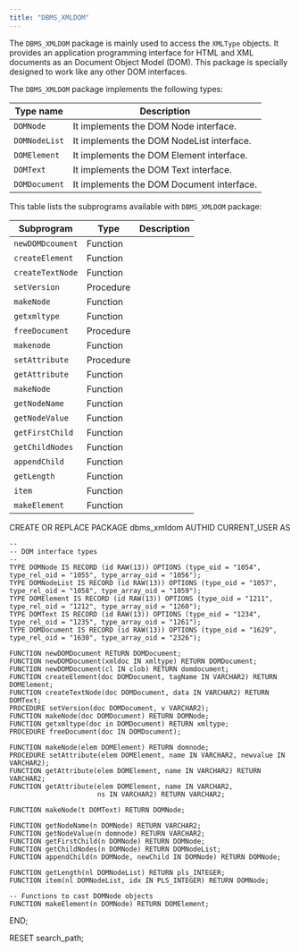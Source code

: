 ```yaml
---
title: "DBMS_XMLDOM"
---
```


The `DBMS_XMLDOM` package is mainly used to access the `XMLType` objects. It provides an application programming interface for HTML and XML documents as an Document Object Model (DOM). This package is specially designed to work like any other DOM interfaces.

The `DBMS_XMLDOM` package implements the following types:


| Type name     | Description                               |
|---------------|-------------------------------------------|
| `DOMNode`     | It implements the DOM Node interface.     |
| `DOMNodeList` | It implements the DOM NodeList interface. |
| `DOMElement`  | It implements the DOM Element interface.  |
| `DOMText`     | It implements the DOM Text interface.     |
| `DOMDocument` | It implements the DOM Document interface. |

This table lists the subprograms available with `DBMS_XMLDOM` package:

| Subprogram       | Type      | Description |
|------------------|-----------|-------------|
| `newDOMDcoument` | Function  |             |
| `createElement`  | Function  |             |
| `createTextNode` | Function  |             |
| `setVersion`     | Procedure |             |
| `makeNode`       | Function  |             |
| `getxmltype`     | Function  |             |
| `freeDocument`   | Procedure |             |
| `makenode`       | Function  |             |
| `setAttribute`   | Procedure |             |
| `getAttribute`   | Function  |             |
| `makeNode`       | Function  |             |
| `getNodeName`    | Function  |             |
| `getNodeValue`   | Function  |             |
| `getFirstChild`  | Function  |             |
| `getChildNodes`  | Function  |             |
| `appendChild`    | Function  |             |
| `getLength`      | Function  |             |
| `item`           | Function  |             |
| `makeElement`    | Function  |             |



CREATE OR REPLACE PACKAGE dbms_xmldom AUTHID CURRENT_USER AS

	--
	-- DOM interface types
	--
	TYPE DOMNode IS RECORD (id RAW(13)) OPTIONS (type_oid = "1054", type_rel_oid = "1055", type_array_oid = "1056");
	TYPE DOMNodeList IS RECORD (id RAW(13)) OPTIONS (type_oid = "1057", type_rel_oid = "1058", type_array_oid = "1059");
	TYPE DOMElement IS RECORD (id RAW(13)) OPTIONS (type_oid = "1211", type_rel_oid = "1212", type_array_oid = "1260");
	TYPE DOMText IS RECORD (id RAW(13)) OPTIONS (type_oid = "1234", type_rel_oid = "1235", type_array_oid = "1261");
	TYPE DOMDocument IS RECORD (id RAW(13)) OPTIONS (type_oid = "1629", type_rel_oid = "1630", type_array_oid = "2326");

	FUNCTION newDOMDocument RETURN DOMDocument;
	FUNCTION newDOMDocument(xmldoc IN xmltype) RETURN DOMDocument;
	FUNCTION newDOMDocument(cl IN clob) RETURN domdocument;
	FUNCTION createElement(doc DOMDocument, tagName IN VARCHAR2) RETURN DOMElement;
	FUNCTION createTextNode(doc DOMDocument, data IN VARCHAR2) RETURN DOMText;
	PROCEDURE setVersion(doc DOMDocument, v VARCHAR2);
	FUNCTION makeNode(doc DOMDocument) RETURN DOMNode;
	FUNCTION getxmltype(doc in DOMDocument) RETURN xmltype;
	PROCEDURE freeDocument(doc IN DOMDocument);

	FUNCTION makeNode(elem DOMElement) RETURN domnode;
	PROCEDURE setAttribute(elem DOMElement, name IN VARCHAR2, newvalue IN VARCHAR2);
	FUNCTION getAttribute(elem DOMElement, name IN VARCHAR2) RETURN VARCHAR2;
	FUNCTION getAttribute(elem DOMElement, name IN VARCHAR2,
						  ns IN VARCHAR2) RETURN VARCHAR2;

	FUNCTION makeNode(t DOMText) RETURN DOMNode;

	FUNCTION getNodeName(n DOMNode) RETURN VARCHAR2;
	FUNCTION getNodeValue(n domnode) RETURN VARCHAR2;
	FUNCTION getFirstChild(n DOMNode) RETURN DOMNode;
	FUNCTION getChildNodes(n DOMNode) RETURN DOMNodeList;
	FUNCTION appendChild(n DOMNode, newChild IN DOMNode) RETURN DOMNode;

	FUNCTION getLength(nl DOMNodeList) RETURN pls_INTEGER;
	FUNCTION item(nl DOMNodeList, idx IN PLS_INTEGER) RETURN DOMNode;

	-- Functions to cast DOMNode objects
	FUNCTION makeElement(n DOMNode) RETURN DOMElement;
END;

RESET search_path;